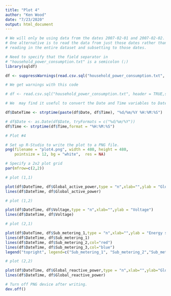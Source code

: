 ```yaml
---
title: "Plot 4"
author: "Ken Wood"
date: "7/23/2020"
output: html_document
---
```


```r
# We will only be using data from the dates 2007-02-01 and 2007-02-02.
# One alternative is to read the data from just those dates rather than
# reading in the entire dataset and subsetting to those dates.

# Need to specify that the field separator in
# "household_power_consumption.txt" is a semicolon (;)
library(sqldf)

df <- suppressWarnings(read.csv.sql("household_power_consumption.txt", header = TRUE,sep = ";", sql = "select * from file where Date in ('1/2/2007','2/2/2007')"))

# We get warnings with this code

# df <- read.csv.sql("household_power_consumption.txt", header = TRUE,sep = ";", sql = "select * from file where Date = '1/2/2007' or Date = '2/2/2007'")
```

```r
# We  may find it useful to convert the Date and Time variables to Date/Time classes in R using the 'as.Date() and 'strptime()' functions.

df$DateTime <- strptime(paste(df$Date, df$Time), "%d/%m/%Y %H:%M:%S")

# df$Date <- as.Date(df$Date, tryFormats = c("%d/%m/%Y"))
df$Time <- strptime(df$Time,format = "%H:%M:%S")
```

```r
# Plot #4

# Set up R-Studio to write the plot to a PNG file.
png(filename = "plot4.png", width = 480, height = 480,
    pointsize = 12, bg = "white",  res = NA)

# Specify a 2x2 plot grid
par(mfrow=c(2,2))

# plot (1,1)

plot(df$DateTime, df$Global_active_power,type = "n",xlab="",ylab = "Global Active Power (kilowatts)")
lines(df$DateTime, df$Global_active_power)

# plot (1,2)

plot(df$DateTime, df$Voltage,type = "n",xlab="",ylab = "Voltage")
lines(df$DateTime, df$Voltage)

# plot (2,1)

plot(df$DateTime, df$Sub_metering_1,type = "n",xlab="",ylab = "Energy sub metering")
lines(df$DateTime, df$Sub_metering_1)
lines(df$DateTime, df$Sub_metering_2,col="red")
lines(df$DateTime, df$Sub_metering_3,col="blue")
legend("topright", legend=c("Sub_metering_1", "Sub_metering_2","Sub_metering_3"),col = c("black","red","blue"),lty=1,cex=0.3)

# plot (2,2)

plot(df$DateTime, df$Global_reactive_power,type = "n",xlab="",ylab="Global_reactive_power")
lines(df$DateTime, df$Global_reactive_power)

# Turn off PNG device after writing.
dev.off()
```